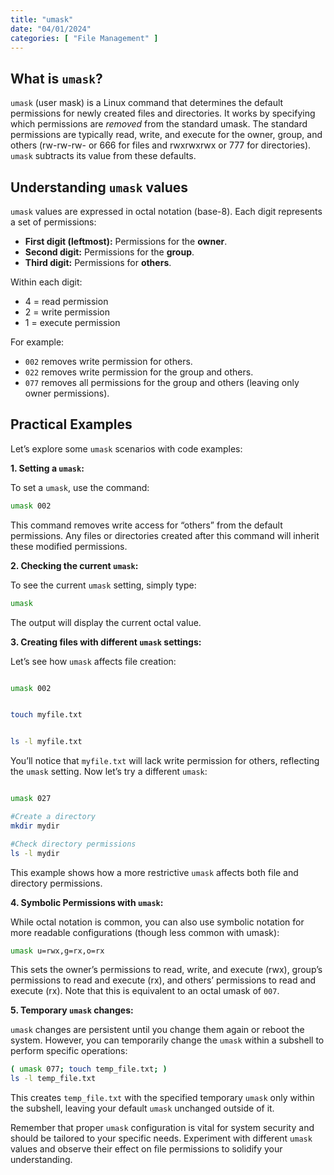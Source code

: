 ```yaml
---
title: "umask"
date: "04/01/2024"
categories: [ "File Management" ]
---
```

## What is `umask`?

`umask` (user mask) is a Linux command that determines the default permissions for newly created files and directories.  It works by specifying which permissions are *removed* from the standard umask.  The standard permissions are typically read, write, and execute for the owner, group, and others (rw-rw-rw- or 666 for files and rwxrwxrwx or 777 for directories).  `umask` subtracts its value from these defaults.

## Understanding `umask` values

`umask` values are expressed in octal notation (base-8). Each digit represents a set of permissions:

* **First digit (leftmost):**  Permissions for the **owner**.
* **Second digit:** Permissions for the **group**.
* **Third digit:** Permissions for **others**.

Within each digit:

* 4 = read permission
* 2 = write permission
* 1 = execute permission

For example:

* `002` removes write permission for others.
* `022` removes write permission for the group and others.
* `077` removes all permissions for the group and others (leaving only owner permissions).


## Practical Examples

Let's explore some `umask` scenarios with code examples:

**1. Setting a `umask`:**

To set a `umask`, use the command:

```bash
umask 002
```

This command removes write access for "others" from the default permissions.  Any files or directories created after this command will inherit these modified permissions.

**2. Checking the current `umask`:**

To see the current `umask` setting, simply type:

```bash
umask
```

The output will display the current octal value.

**3. Creating files with different `umask` settings:**

Let's see how `umask` affects file creation:

```bash

umask 002


touch myfile.txt


ls -l myfile.txt
```

You'll notice that `myfile.txt` will lack write permission for others, reflecting the `umask` setting.  Now let's try a different `umask`:

```bash

umask 027

#Create a directory
mkdir mydir

#Check directory permissions
ls -l mydir
```

This example shows how a more restrictive `umask` affects both file and directory permissions.


**4.  Symbolic Permissions with `umask`:**

While octal notation is common, you can also use symbolic notation for more readable configurations (though less common with umask):

```bash
umask u=rwx,g=rx,o=rx
```

This sets the owner's permissions to read, write, and execute (rwx), group's permissions to read and execute (rx), and others' permissions to read and execute (rx).  Note that this is equivalent to an octal umask of `007`.


**5. Temporary `umask` changes:**

`umask` changes are persistent until you change them again or reboot the system.  However, you can temporarily change the `umask` within a subshell to perform specific operations:

```bash
( umask 077; touch temp_file.txt; )
ls -l temp_file.txt
```

This creates `temp_file.txt` with the specified temporary `umask` only within the subshell, leaving your default `umask` unchanged outside of it.



Remember that proper `umask` configuration is vital for system security and should be tailored to your specific needs.  Experiment with different `umask` values and observe their effect on file permissions to solidify your understanding.

